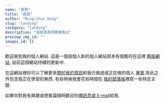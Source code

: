 ```yaml
---
name: "首頁"
title: "首頁"
author: "Ming-Chun Hung"
slug: "landing"
category: "landing"
description: "這是首頁得簡單敘述"
preview_img_id: ""
images_id: []
---
```


歡迎來到我的個人網站. 這是一個我個人新的個人網站原本有個舊的在這裡
[舊版網站](https://nelsonpunch.netlify.app/), 目前這個網站持續的更新中.

在這網站裡你可以了解更多[關於我的資訊](/about/)和我已做過或正在做的個人
[專案](/projects/).除此之外包含我正在學習的東西. 有些時候我會花些時間在
[我的部落格](/blogs/)裡寫一些特定主題.

如果你對我有興趣或想套論隨時歡迎你[傳訊息或 E-mail](/contact/message-me/)給我.
